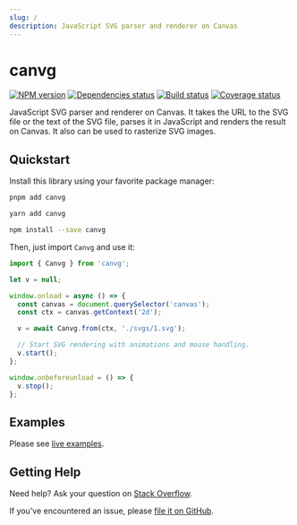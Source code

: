 ```yaml
---
slug: /
description: JavaScript SVG parser and renderer on Canvas
---
```



# canvg

<Logo className='logo' width={150} height={150} />

[![NPM version][npm]][npm-url]
[![Dependencies status][deps]][deps-url]
[![Build status][build]][build-url]
[![Coverage status][coverage]][coverage-url]

[npm]: https://img.shields.io/npm/v/canvg.svg
[npm-url]: https://npmjs.com/package/canvg

[deps]: https://img.shields.io/librariesio/release/npm/canvg
[deps-url]: https://libraries.io/npm/canvg/tree

[build]: https://img.shields.io/github/actions/workflow/status/canvg/canvg/ci.yml?branch=master
[build-url]: https://github.com/canvg/canvg/actions

[coverage]: https://img.shields.io/codecov/c/github/canvg/canvg.svg
[coverage-url]: https://app.codecov.io/gh/canvg/canvg

JavaScript SVG parser and renderer on Canvas. It takes the URL to the SVG file or the text of the SVG file, parses it in JavaScript and renders the result on Canvas. It also can be used to rasterize SVG images.

## Quickstart

Install this library using your favorite package manager:

<Tabs>
  <TabItem value="pnpm" default>

  ```bash
  pnpm add canvg
  ```

  </TabItem>
  <TabItem value="yarn">

  ```bash
  yarn add canvg
  ```

  </TabItem>
  <TabItem value="npm">

  ```bash
  npm install --save canvg
  ```

  </TabItem>
</Tabs>

Then, just import `Canvg` and use it:

```js
import { Canvg } from 'canvg';

let v = null;

window.onload = async () => {
  const canvas = document.querySelector('canvas');
  const ctx = canvas.getContext('2d');

  v = await Canvg.from(ctx, './svgs/1.svg');

  // Start SVG rendering with animations and mouse handling.
  v.start();
};

window.onbeforeunload = () => {
  v.stop();
};
```

## Examples

Please see [live examples](/examples).

## Getting Help

Need help? Ask your question on [Stack Overflow](https://stackoverflow.com/questions/tagged/canvg).

If you've encountered an issue, please [file it on GitHub](https://github.com/canvg/canvg/issues).
